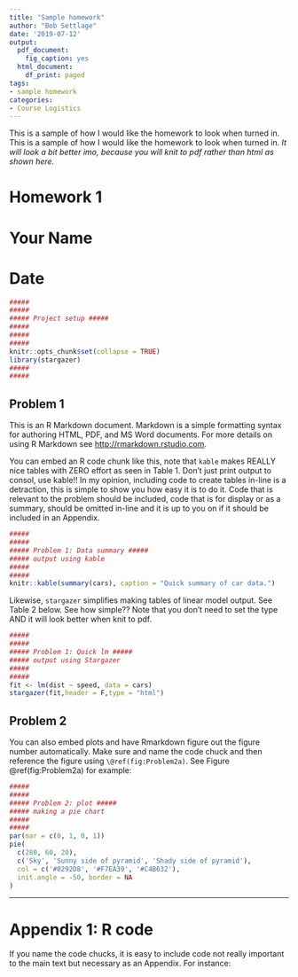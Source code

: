 ```yaml
---
title: "Sample homework"
author: "Bob Settlage"
date: '2019-07-12'
output:
  pdf_document:
    fig_caption: yes
  html_document:
    df_print: paged
tags: 
- sample homework
categories:
- Course Logistics
---
```


This is a sample of how I would like the homework to look when turned in.
<!--more-->
This is a sample of how I would like the homework to look when turned in.  _It will look a bit better imo, because you will knit to pdf rather than html as shown here._

# Homework 1 
# Your Name 
# Date

```r
##### 
##### 
##### Project setup #####
##### 
##### 
##### 
knitr::opts_chunk$set(collapse = TRUE)
library(stargazer)
##### 
##### 
```

## Problem 1

This is an R Markdown document. Markdown is a simple formatting syntax for authoring HTML, PDF, and MS Word documents. For more details on using R Markdown see <http://rmarkdown.rstudio.com>.

You can embed an R code chunk like this, note that `kable` makes REALLY nice tables with ZERO effort as seen in Table 1.  Don't just print output to consol, use kable!!  In my opinion, including code to create tables in-line is a detraction, this is simple to show you how easy it is to do it.  Code that is relevant to the problem should be included, code that is for display or as a summary, should be omitted in-line and it is up to you on if it should be included in an Appendix.

```r
##### 
##### 
##### Problem 1: Data summary #####
##### output using kable
##### 
##### 
knitr::kable(summary(cars), caption = "Quick summary of car data.")
```

Likewise, `stargazer` simplifies making tables of linear model output.  See Table 2 below.  See how simple??  Note that you don't need to set the type AND it will look better when knit to pdf.
 
```r
##### 
##### 
##### Problem 1: Quick lm #####
##### output using Stargazer
##### 
##### 
fit <- lm(dist ~ speed, data = cars)
stargazer(fit,header = F,type = "html")
```

## Problem 2

You can also embed plots and have Rmarkdown figure out the figure number automatically.  Make sure and name the code chuck and then reference the figure using `\@ref(fig:Problem2a)`. See Figure \@ref(fig:Problem2a) for example: 

```r
##### 
##### 
##### Problem 2: plot #####
##### making a pie chart
##### 
#####  
par(mar = c(0, 1, 0, 1))
pie(
  c(280, 60, 20),
  c('Sky', 'Sunny side of pyramid', 'Shady side of pyramid'),
  col = c('#0292D8', '#F7EA39', '#C4B632'),
  init.angle = -50, border = NA
)
```

---

# Appendix 1: R code

If you name the code chucks, it is easy to include code not really important to the main text but necessary as an Appendix.  For instance:

```r
  
```
